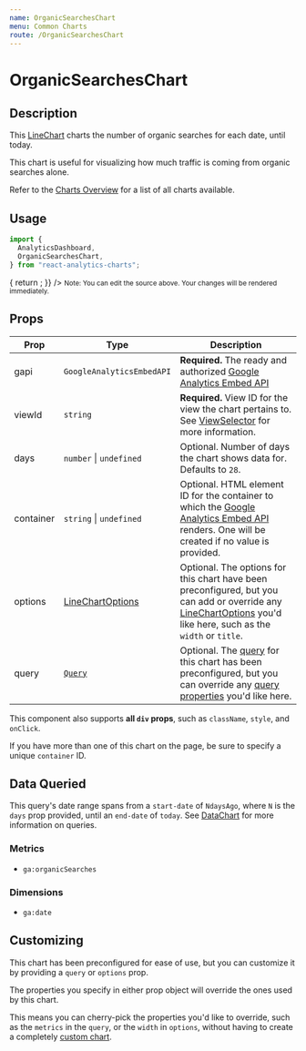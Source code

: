 ```yaml
---
name: OrganicSearchesChart
menu: Common Charts
route: /OrganicSearchesChart
---
```



<h1>OrganicSearchesChart</h1>

## Description

This [LineChart](/LineChart) charts the number of organic searches for each date, until today.

This chart is useful for visualizing how much traffic is coming from organic searches alone.

Refer to the [Charts Overview](/charts) for a list of all charts available.

## Usage

```jsx
import {
  AnalyticsDashboard,
  OrganicSearchesChart,
} from "react-analytics-charts";
```

<Playground>
  <AnalyticsDashboard
    authOptions={{ clientId }}
    renderCharts={(gapi, viewId) => {
      return <OrganicSearchesChart gapi={gapi} viewId={viewId} days={28} />;
    }}
  />
</Playground>

<small>
  Note: You can edit the source above. Your changes will be rendered
  immediately.
</small>

## Props

| Prop      | Type                                         | Description                                                                                                                                                                                         |
| --------- | -------------------------------------------- | --------------------------------------------------------------------------------------------------------------------------------------------------------------------------------------------------- |
| gapi      | `GoogleAnalyticsEmbedAPI`                    | **Required.** The ready and authorized [Google Analytics Embed API](https://justinmahar.github.io/react-use-analytics-api/)                                                                         |
| viewId    | `string`                                     | **Required.** View ID for the view the chart pertains to. See [ViewSelector](/ViewSelector) for more information.                                                                                   |
| days      | `number` &#124; `undefined`                  | Optional. Number of days the chart shows data for. Defaults to `28`.                                                                                                                                |
| container | `string` &#124; `undefined`                  | Optional. HTML element ID for the container to which the [Google Analytics Embed API](https://justinmahar.github.io/react-use-analytics-api/) renders. One will be created if no value is provided. |
| options   | [LineChartOptions](/LineChart#chart-options) | Optional. The options for this chart have been preconfigured, but you can add or override any [LineChartOptions](/LineChart#chart-options) you'd like here, such as the `width` or `title`.         |
| query     | [`Query`](/DataChart#query-prop)             | Optional. The [query](/DataChart#query-prop) for this chart has been preconfigured, but you can override any [query properties](/DataChart#query-prop) you'd like here.                             |

This component also supports **all `div` props**, such as `className`, `style`, and `onClick`.

If you have more than one of this chart on the page, be sure to specify a unique `container` ID.

## Data Queried

This query's date range spans from a `start-date` of `NdaysAgo`, where `N` is the `days` prop provided, until an `end-date` of `today`. See [DataChart](/DataChart) for more information on queries.

### Metrics

- `ga:organicSearches`

### Dimensions

- `ga:date`

## Customizing

This chart has been preconfigured for ease of use, but you can customize it by providing a `query` or `options` prop.

The properties you specify in either prop object will override the ones used by this chart.

This means you can cherry-pick the properties you'd like to override, such as the `metrics` in the `query`, or the `width` in `options`, without having to create a completely [custom chart](/charts#custom-charts).
